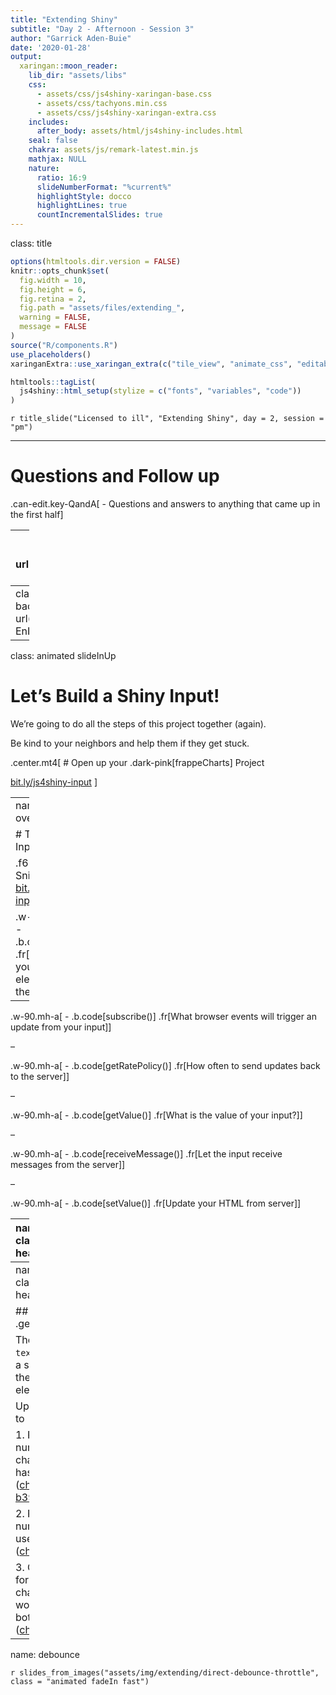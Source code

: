 ```yaml
---
title: "Extending Shiny"
subtitle: "Day 2 - Afternoon - Session 3"
author: "Garrick Aden-Buie"
date: '2020-01-28'
output:
  xaringan::moon_reader:
    lib_dir: "assets/libs"
    css:
      - assets/css/js4shiny-xaringan-base.css
      - assets/css/tachyons.min.css
      - assets/css/js4shiny-xaringan-extra.css
    includes:
      after_body: assets/html/js4shiny-includes.html
    seal: false
    chakra: assets/js/remark-latest.min.js
    mathjax: NULL
    nature:
      ratio: 16:9
      slideNumberFormat: "%current%"
      highlightStyle: docco
      highlightLines: true
      countIncrementalSlides: true
---
```


class: title

```r
options(htmltools.dir.version = FALSE)
knitr::opts_chunk$set(
  fig.width = 10,
  fig.height = 6,
  fig.retina = 2,
  fig.path = "assets/files/extending_",
  warning = FALSE,
  message = FALSE
)
source("R/components.R")
use_placeholders()
xaringanExtra::use_xaringan_extra(c("tile_view", "animate_css", "editable"))
```

```r
htmltools::tagList(
  js4shiny::html_setup(stylize = c("fonts", "variables", "code"))
)
```

`r title_slide("Licensed to ill", "Extending Shiny", day = 2, session = "pm")`

---

# Questions and Follow up

.can-edit.key-QandA[
- Questions and answers to anything that came up in the first half
]


---
class: break white animated slideInUp slideOutRight
background-image: url('assets/img/bg/unsplash_F7Rl02ir0Gg.jpg')
background-size: cover

# Shiny Inputs

---
class: animated slideInLeft slideOutUp
background-image: url('assets/img/bg/unsplash_-EnI0H6Wm6s.jpg')
background-size: cover

---
class: animated slideInUp

# Let's Build a Shiny Input!

We're going to do all the steps of this project together (again).

Be kind to your neighbors and help them if they get stuck.

.center.mt4[
# Open up your .dark-pink[frappeCharts] Project

<a class="f4" href="http://bit.ly/js4shiny-input" target="_blank">bit.ly/js4shiny-input</a>
]

---
name: overview

# The Shiny Input Binding

.f6[Skeleton Snippet: [bit.ly/js4shiny-input-binding](http://bit.ly/js4shiny-input-binding)]

.w-90.mh-a[
- .b.code[find()] .fr[How to find your input elements on the page]
]

--

.w-90.mh-a[
- .b.code[subscribe()] .fr[What browser events will trigger an update from your input]
]

--

.w-90.mh-a[
- .b.code[getRatePolicy()] .fr[How often to send updates back to the server]
]

--

.w-90.mh-a[
- .b.code[getValue()] .fr[What is the value of your input?]
]

--

.w-90.mh-a[
- .b.code[receiveMessage()] .fr[Let the input receive messages from the server]
]

--

.w-90.mh-a[
- .b.code[setValue()] .fr[Update your HTML from server]
]

---
name: checkbox
class: header_background

# Learn from checkboxInput()

.f6[[bit.ly/js4shiny-checkbox](http://bit.ly/js4shiny-checkbox)]

Find a partner and read through the input binding definition together.

Take turns explaining to each other what each method does:

.code[
- find
- getValue
- setValue
- subscribe
- unsubscribe
- getState
- receiveMessage
]

`r countdown::countdown(5)`


---
name: get-value
class: header_background

## Update .getValue()

The `.value` of a `textarea` element is a string containing the text
inside the element.

Update `.getValue()` to

1.  Return the number of characters the user has typed ([changelog:
    b3958d](https://github.com/gadenbuie/js4shiny-frappeCharts/commit/b3958d5e3f60fbac3a0100673696bd413a276fb4))

2.  Return the number of words the user has entered ([changelog:
    e3fa48](https://github.com/gadenbuie/js4shiny-frappeCharts/commit/e3fa485bb60853e391302289213d3cd5f0846b3e))

3.  Create variables for both number of characters and words and return
    both in an object ([changelog:
    edfb93](https://github.com/gadenbuie/js4shiny-frappeCharts/commit/edfb9399eae5207cc4a3ef9b48e62c9c92230477))

---
name: debounce

`r slides_from_images("assets/img/extending/direct-debounce-throttle", class = "animated fadeIn fast")`
